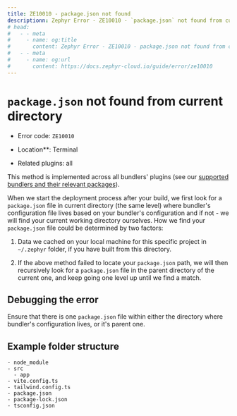 ```yaml
---
title: ZE10010 - package.json not found 
descriptionn: Zephyr Error - ZE10010 - `package.json` not found from current directory or context
# head: 
#   - - meta
#     - name: og:title
#       content: Zephyr Error - ZE10010 - package.json not found from current directory
#   - - meta
#     - name: og:url 
#       content: https://docs.zephyr-cloud.io/guide/error/ze10010
---
```


# `package.json` not found from current directory 

- Error code: `ZE10010`

- Location**: Terminal 

- Related plugins: all

This method is implemented across all bundlers' plugins (see our [supported bundlers and their relevant packages](/guide/supported)). 

When we start the deployment process after your build, we first look for a `package.json` file in current directory (the same level) where bundler's configuration file lives based on your bundler's configuration and if not - we will find your current working directory ourselves. How we find your `package.json` file could be determined by two factors: 

1. Data we cached on your local machine for this specific project in `~/.zephyr` folder, if you have built from this directory. 

2. If the above method failed to locate your `package.json` path, we will then recursively look for a `package.json` file in the parent directory of the current one, and keep going one level up until we find a match. 

## Debugging the error 

Ensure that there is one `package.json` file within either the directory where bundler's configuration lives, or it's parent one. 

## Example folder structure

```
- node_module
- src
  - app
- vite.config.ts
- tailwind.config.ts
- package.json
- package-lock.json
- tsconfig.json

```
